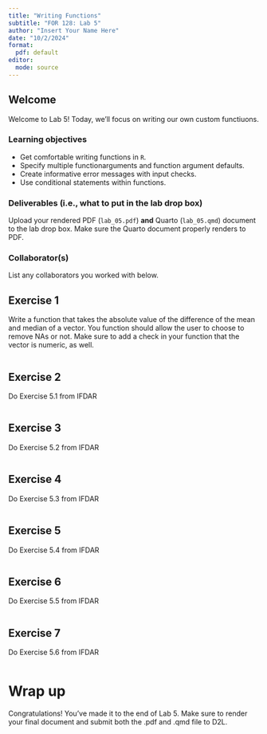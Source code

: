 ```yaml
---
title: "Writing Functions"
subtitle: "FOR 128: Lab 5"
author: "Insert Your Name Here"
date: "10/2/2024"
format:
  pdf: default
editor: 
  mode: source
---
```


## Welcome

Welcome to Lab 5! Today, we'll focus on writing our own custom functiuons. 

### Learning objectives

-   Get comfortable writing functions in `R`.
-   Specify multiple functionarguments and function argument defaults.
-   Create informative error messages with input checks. 
-   Use conditional statements within functions. 

### Deliverables (i.e., what to put in the lab drop box)

Upload your rendered PDF (`lab_05.pdf`) **and** Quarto (`lab_05.qmd`) document to the lab drop box. Make sure the Quarto document properly renders to PDF.

### Collaborator(s)

List any collaborators you worked with below. 



## Exercise 1

Write a function that takes the absolute value of the difference of the mean and median of a vector. You function should allow the user to choose to remove NAs or not. Make sure to add a check in your function that the vector is numeric, as well. 

```r

```


## Exercise 2

Do Exercise 5.1 from IFDAR

```r

```


## Exercise 3

Do Exercise 5.2 from IFDAR

```r

```


## Exercise 4

Do Exercise 5.3 from IFDAR

```r

```


## Exercise 5

Do Exercise 5.4 from IFDAR

```r

```


## Exercise 6

Do Exercise 5.5 from IFDAR

```r

```


## Exercise 7

Do Exercise 5.6 from IFDAR

```r

```


# Wrap up

Congratulations! You've made it to the end of Lab 5. Make sure to render your final document and submit both the .pdf and .qmd file to D2L.
